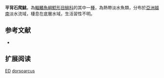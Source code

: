 {{Speciesbox
| name = 平背石爬鮡
| status = DD
| status_system = IUCN3.1
| image = 
| image_width = 250px
| genus = Euchiloglanis
| species = dorsoarcus
| authority = [[Nguyen|Nguyen]], 2005
| synonyms = 
}}
'''平背石爬鮡'''，為[[輻鰭魚綱|輻鰭魚綱]][[鯰形目|鯰形目]][[鮡科|鮡科]]的其中一[[種|種]]，為熱帶淡水魚類，分布於[[亞洲|亞洲]][[越南|越南]]淡水流域，棲息在底層水域，生活習性不明。

==参考文献==
*{{FishBase_species|genus=Euchiloglanis|species=dorsoarcus|year=2015|month=3}}

== 扩展阅读 ==
{{refbegin}}
{{wikispecies-inline|Euchiloglanis dorsoarcus|平背石爬鮡}}
{{refend}}
{{Taxonbar|from=Q5804668}}

[[Category:IUCN红色名录数据缺乏物种|ED]]
[[Category:石爬鮡屬|dorsoarcus]]